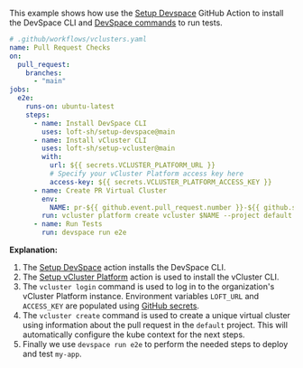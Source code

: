 This example shows how use the [Setup Devspace](https://github.com/loft-sh/setup-devspace) GitHub Action to install the DevSpace CLI and [DevSpace commands](https://devspace.sh/cli/docs/configuration/commands/basics) to run tests.

```yaml {11-12,24-25}
# .github/workflows/vclusters.yaml
name: Pull Request Checks
on:
  pull_request:
    branches:
      - "main"
jobs:
  e2e:
    runs-on: ubuntu-latest
    steps:
      - name: Install DevSpace CLI
        uses: loft-sh/setup-devspace@main
      - name: Install vCluster CLI
        uses: loft-sh/setup-vcluster@main
        with:
          url: ${{ secrets.VCLUSTER_PLATFORM_URL }}
          # Specify your vCluster Platform access key here
          access-key: ${{ secrets.VCLUSTER_PLATFORM_ACCESS_KEY }}
      - name: Create PR Virtual Cluster
        env:
          NAME: pr-${{ github.event.pull_request.number }}-${{ github.sha }}-${{ github.run_id }}
        run: vcluster platform create vcluster $NAME --project default
      - name: Run Tests
        run: devspace run e2e
```

**Explanation:**

1. The [Setup DevSpace](https://github.com/loft-sh/setup-devspace) action installs the DevSpace CLI.
2. The [Setup vCluster Platform](https://github.com/loft-sh/setup-vcluster) action is used to install the vCluster CLI.
3. The `vcluster login` command is used to log in to the organization's vCluster Platform instance. Environment variables `LOFT_URL` and `ACCESS_KEY` are populated using [GitHub secrets](https://docs.github.com/en/actions/security-guides/using-secrets-in-github-actions).
4. The `vcluster create` command is used to create a unique virtual cluster using information about the pull request in the `default` project. This will automatically configure the kube context for the next steps.
5. Finally we use `devspace run e2e` to perform the needed steps to deploy and test `my-app`.
